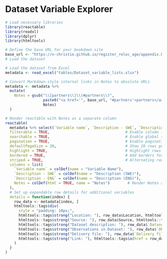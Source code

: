 <script>
  function scrollToSection(id) {
    var element = document.getElementById(id);
    if (element) {
      element.scrollIntoView({ behavior: "smooth", block: "start" });
    }
  }
</script>

# Dataset Variable Explorer

```r
# Load necessary libraries
library(reactable)
library(readxl)
library(dplyr)
library(htmltools)

# Define the base URL for your bookdown site
base_url <- "https://n-christie.github.io/register_reloc_age/appendix.html"
# Load the dataset

# Load the dataset from Excel
metadata <- read_excel("tables/Dataset_variable_lists.xlsx")

# Convert Markdown-style internal links in Notes to absolute URLs
metadata <- metadata %>%
  mutate(
    Notes = gsub("\\[partners\\]\\(#partners\\)", 
                 paste0("<a href='", base_url, "#partners'>partners</a>"), 
                 Notes)
  )

# Render reactable with Notes as a separate column
reactable(
  metadata %>% select(`Variable name`, `Description - SWE`, `Description - ENG`, `Notes`), # Include Notes in main columns
  filterable = TRUE,                                  # Enable column filtering
  searchable = TRUE,                                  # Enable global search
  pagination = TRUE,                                  # Enable pagination
  defaultPageSize = 20,                               # Show 20 rows per page
  highlight = TRUE,                                   # Highlight rows on hover
  bordered = TRUE,                                    # Add borders for a clear structure
  striped = TRUE,                                     # Alternating row colors for readability
  columns = list(
    `Variable name` = colDef(name = "Variable Name"),  
    `Description - SWE` = colDef(name = "Description (SWE)"),
    `Description - ENG` = colDef(name = "Description (ENG)"),
    Notes = colDef(html = TRUE, name = "Notes")        # Render Notes as HTML for clickable links
  ),
  # Set up expandable row details for additional variables
  details = function(index) {
    row_data <- metadata[index, ]
    htmltools::tags$div(
      style = "padding: 10px;",
      htmltools::tags$strong("Location: "), row_data$Location, htmltools::tags$br(),
      htmltools::tags$strong("Source: "), row_data$Source, htmltools::tags$br(),
      htmltools::tags$strong("Dataset description: "), row_data$`Dataset description`, htmltools::tags$br(),
      htmltools::tags$strong("Observations in Dataset: "), row_data$`Observations in Dataset`, htmltools::tags$br(),
      htmltools::tags$strong("Delivery file: "), row_data$`Delivery file`, htmltools::tags$br(),
      htmltools::tags$strong("Link: "), htmltools::tags$a(href = row_data$Link, target = "_blank", row_data$Link)
    )
  }
)
```

